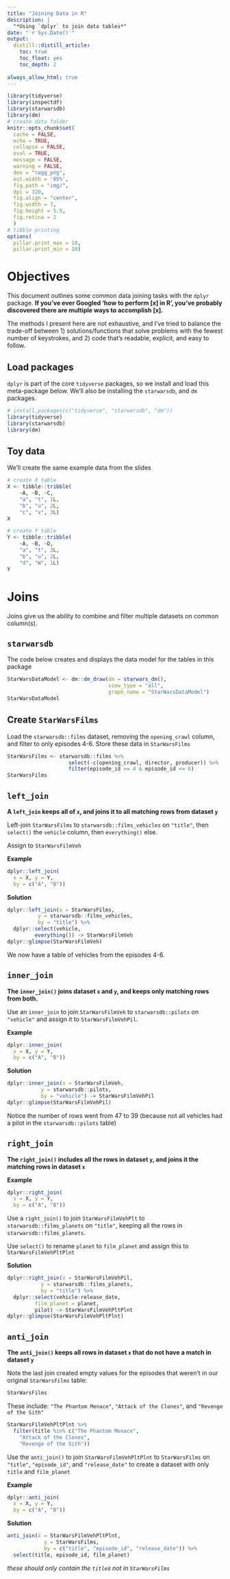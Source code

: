 ```yaml
---
title: "Joining Data in R"
description: |
  "*Using `dplyr` to join data tables*"
date: "`r Sys.Date()`"
output:
  distill::distill_article:
    toc: true
    toc_float: yes
    toc_depth: 2
    
always_allow_html: true
---
```


```r
library(tidyverse)
library(inspectdf)
library(starwarsdb)
library(dm)
# create data folder
knitr::opts_chunk$set(
  cache = FALSE,
  echo = TRUE,
  collapse = FALSE,
  eval = TRUE,
  message = FALSE,
  warning = FALSE,
  dev = "ragg_png",
  out.width = '85%',
  fig.path = "img/",
  dpi = 320,
  fig.align = "center",
  fig.width = 7,
  fig.height = 5.5,
  fig.retina = 2
  )
# tibble printing
options(
  pillar.print_max = 10, 
  pillar.print_min = 10)
```

# Objectives 

This document outlines some common data joining tasks with the `dplyr` package. **If you've ever Googled 'how to perform [x] in R', you've probably discovered there are multiple ways to accomplish [x].** 

The methods I present here are not exhaustive, and I've tried to balance the trade-off between 1) solutions/functions that solve problems with the fewest number of keystrokes, and 2) code that's readable, explicit, and easy to follow.


## Load packages 

`dplyr` is part of the core `tidyverse` packages, so we install and load this meta-package below. We'll also be installing the `starwarsdb`, and `dm` packages. 

```r
# install.packages(c("tidyverse", "starwarsdb", "dm"))
library(tidyverse)
library(starwarsdb)
library(dm)
```

## Toy data 

We'll create the same example data from the slides 

```r
# create X table
X <- tibble::tribble(
    ~A, ~B, ~C, 
    "a", "t", 1L,
    "b", "u", 2L,
    "c", "v", 3L)
X
```

```r
# create Y table
Y <- tibble::tribble(
    ~A, ~B, ~D, 
    "a", "t", 3L,
    "b", "u", 2L,
    "d", "W", 1L)
Y
```



# Joins

Joins give us the ability to combine and filter multiple datasets on common column(s). 

## `starwarsdb` 

The code below creates and displays the data model for the tables in this package 

```r
StarWarsDataModel <- dm::dm_draw(dm = starwars_dm(), 
                                 view_type = "all",
                                 graph_name = "StarWarsDataModel")
StarWarsDataModel
```

## Create `StarWarsFilms`

Load the `starwarsdb::films` dataset, removing the `opening_crawl` column, and filter to only episodes 4-6. Store these data in `StarWarsFilms`

```r
StarWarsFilms <- starwarsdb::films %>% 
                    select(-c(opening_crawl, director, producer)) %>% 
                    filter(episode_id >= 4 & episode_id <= 6)
StarWarsFilms
```


## `left_join` 

**A `left_join` keeps all of `x`, and joins it to all matching rows from dataset `y`**

Left-join `StarWarsFilms` to `starwarsdb::films_vehicles` on `"title"`, then `select()` the `vehicle` column, then `everything()` else. 

Assign to `StarWarsFilmVeh`

**Example**

```r
dplyr::left_join(
  x = X, y = Y, 
  by = c("A", "B"))
```


**Solution**

```r
dplyr::left_join(x = StarWarsFilms, 
          y = starwarsdb::films_vehicles, 
          by = "title") %>% 
  dplyr::select(vehicle, 
         everything()) -> StarWarsFilmVeh
dplyr::glimpse(StarWarsFilmVeh)
```

We now have a table of vehicles from the episodes 4-6.

## `inner_join`

**The `inner_join()` joins dataset `x` and `y`, and keeps only matching rows from both.**

Use an `inner_join` to join `StarWarsFilmVeh` to `starwarsdb::pilots` on `"vehicle"` and assign it to `StarWarsFilmVehPil`.

**Example**

```r
dplyr::inner_join(
  x = X, y = Y, 
  by = c("A", "B"))
```

**Solution**

```r
dplyr::inner_join(x = StarWarsFilmVeh, 
           y = starwarsdb::pilots, 
           by = "vehicle") -> StarWarsFilmVehPil
dplyr::glimpse(StarWarsFilmVehPil)
```

Notice the number of rows went from 47 to 39 (because not all vehicles had a pilot in the `starwarsdb::pilots` table)

## `right_join` 

**The `right_join()` includes all the rows in dataset `y`, and joins it the matching rows in dataset `x`**

**Example**

```r
dplyr::right_join(
  x = X, y = Y, 
  by = c("A", "B"))
```

Use a `right_join()` to join `StarWarsFilmVehPlt` to `starwarsdb::films_planets` on `"title"`, keeping all the rows in `starwarsdb::films_planets`. 

Use `select()` to rename `planet` to `film_planet` and assign this to `StarWarsFilmVehPltPlnt` 

**Solution**

```r
dplyr::right_join(x = StarWarsFilmVehPil, 
           y = starwarsdb::films_planets, 
           by = "title") %>% 
  dplyr::select(vehicle:release_date,
         film_planet = planet, 
         pilot) -> StarWarsFilmVehPltPlnt
dplyr::glimpse(StarWarsFilmVehPltPlnt)
```

## `anti_join` 

**The `anti_join()` keeps all rows in dataset `x` that do not have a match in dataset `y`**


Note the last join created empty values for the episodes that weren't in our original `StarWarsFilms` table: 

```r
StarWarsFilms
```

These include: `"The Phantom Menace"`, `"Attack of the Clones"`, and `"Revenge of the Sith"`

```r
StarWarsFilmVehPltPlnt %>% 
  filter(title %in% c("The Phantom Menace",
    "Attack of the Clones", 
    "Revenge of the Sith"))
```


Use the `anti_join()` to join `StarWarsFilmVehPltPlnt` to `StarWarsFilms` on `"title"`, `"episode_id"`, and `"release_date"` to create a dataset with only `title` and `film_planet` 

**Example**

```r
dplyr::anti_join(
  x = X, y = Y, 
  by = c("A", "B"))
```

**Solution**

```r
anti_join(x = StarWarsFilmVehPltPlnt, 
            y = StarWarsFilms, 
            by = c("title", "episode_id", "release_date")) %>% 
  select(title, episode_id, film_planet)
```

*these should only contain the `title`s not in `StarWarsFilms`*

